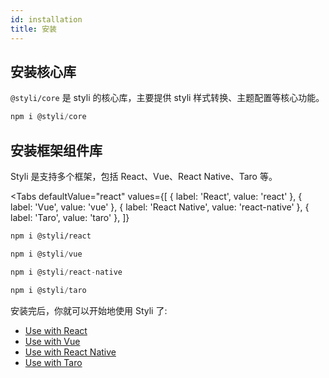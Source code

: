 ```yaml
---
id: installation
title: 安装
---
```



## 安装核心库

`@styli/core` 是 styli 的核心库，主要提供 styli 样式转换、主题配置等核心功能。

```js
npm i @styli/core
```

## 安装框架组件库

Styli 是支持多个框架，包括 React、Vue、React Native、Taro 等。

<Tabs
  defaultValue="react"
  values={[
    { label: 'React', value: 'react' },
    { label: 'Vue', value: 'vue' },
    { label: 'React Native', value: 'react-native' },
    { label: 'Taro', value: 'taro' },
  ]}
>
  <TabItem value="react">


```bash
npm i @styli/react
```

  </TabItem>
  <TabItem value="vue">


```js
npm i @styli/vue
```

  </TabItem>


  <TabItem value="react-native">


```js
npm i @styli/react-native
```

  </TabItem>


  <TabItem value="taro">


```js
npm i @styli/taro
```

  </TabItem>
</Tabs>


安装完后，你就可以开始地使用 Styli 了:

- [Use with React](/docs/use-with-react)
- [Use with Vue](/docs/use-with-vue)
- [Use with React Native](/docs/use-with-rn)
- [Use with Taro](/docs/use-with-taro)
